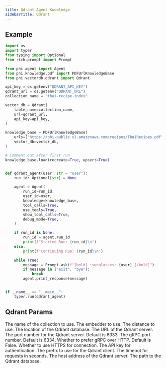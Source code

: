 ```yaml
---
title: Qdrant Agent Knowledge
sidebarTitle: Qdrant
---
```


## Example

```python agent_with_knowledge.py
import os
import typer
from typing import Optional
from rich.prompt import Prompt

from phi.agent import Agent
from phi.knowledge.pdf import PDFUrlKnowledgeBase
from phi.vectordb.qdrant import Qdrant

api_key = os.getenv("QDRANT_API_KEY")
qdrant_url = os.getenv("QDRANT_URL")
collection_name = "thai-recipe-index"

vector_db = Qdrant(
    table_name=collection_name,
    url=qdrant_url,
    api_key=api_key,
)

knowledge_base = PDFUrlKnowledgeBase(
    urls=["https://phi-public.s3.amazonaws.com/recipes/ThaiRecipes.pdf"],
    vector_db=vector_db,
)

# Comment out after first run
knowledge_base.load(recreate=True, upsert=True)


def qdrant_agent(user: str = "user"):
    run_id: Optional[str] = None

    agent = Agent(
        run_id=run_id,
        user_id=user,
        knowledge=knowledge_base,
        tool_calls=True,
        use_tools=True,
        show_tool_calls=True,
        debug_mode=True,
    )

    if run_id is None:
        run_id = agent.run_id
        print(f"Started Run: {run_id}\n")
    else:
        print(f"Continuing Run: {run_id}\n")

    while True:
        message = Prompt.ask(f"[bold] :sunglasses: {user} [/bold]")
        if message in ("exit", "bye"):
            break
        agent.print_response(message)


if __name__ == "__main__":
    typer.run(qdrant_agent)

```

## Qdrant Params

<ResponseField name="collection" type="str">
  The name of the collection to use.
</ResponseField>
<ResponseField name="embedder" type="Embedder">
  The embedder to use.
</ResponseField>
<ResponseField name="distance" type="Distance">
  The distance to use.
</ResponseField>
<ResponseField name="location" type="Optional[str]">
  The location of the Qdrant database.
</ResponseField>
<ResponseField name="url" type="Optional[str]">
  The URL of the Qdrant server.
</ResponseField>
<ResponseField name="port" type="Optional[int]">
  The port number for the Qdrant server. Default is 6333.
</ResponseField>
<ResponseField name="grpc_port" type="int">
  The gRPC port number. Default is 6334.
</ResponseField>
<ResponseField name="prefer_grpc" type="bool">
  Whether to prefer gRPC over HTTP. Default is False.
</ResponseField>
<ResponseField name="https" type="Optional[bool]">
  Whether to use HTTPS for connection.
</ResponseField>
<ResponseField name="api_key" type="Optional[str]">
  The API key for authentication.
</ResponseField>
<ResponseField name="prefix" type="Optional[str]">
  The prefix to use for the Qdrant client.
</ResponseField>
<ResponseField name="timeout" type="Optional[float]">
  The timeout for requests in seconds.
</ResponseField>
<ResponseField name="host" type="Optional[str]">
  The host address of the Qdrant server.
</ResponseField>
<ResponseField name="path" type="Optional[str]">
  The path to the Qdrant database.
</ResponseField>

